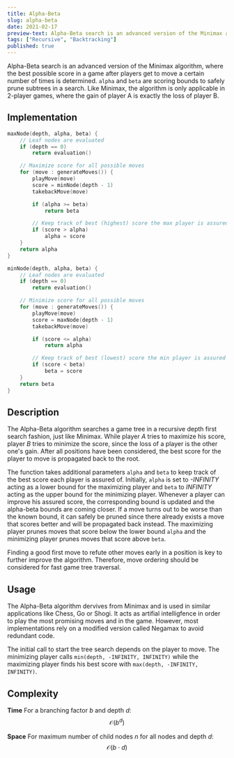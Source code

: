 ```yaml
---
title: Alpha-Beta
slug: alpha-beta
date: 2021-02-17
preview-text: Alpha-Beta search is an advanced version of the Minimax algorithm, where the best possible score in a game after players get to move a certain number of times is determined. `alpha` and `beta` are scoring bounds to safely prune subtrees in a search.
tags: ["Recursive", "Backtracking"]
published: true
---
```


<!-- Intro -->

Alpha-Beta search is an advanced version of the Minimax algorithm, where the best possible score in a game after players get to move a certain number of times is determined. `alpha` and `beta` are scoring bounds to safely prune subtrees in a search.
Like Minimax, the algorithm is only applicable in 2-player games, where the gain of player A is exactly the loss of player B.

## Implementation

```cpp
maxNode(depth, alpha, beta) {
    // Leaf nodes are evaluated
    if (depth == 0)
        return evaluation()

    // Maximize score for all possible moves
    for (move : generateMoves()) {
        playMove(move)
        score = minNode(depth - 1)
        takebackMove(move)

        if (alpha >= beta)
            return beta

        // Keep track of best (highest) score the max player is assured of
        if (score > alpha)
            alpha = score
    }
    return alpha
}

minNode(depth, alpha, beta) {
    // Leaf nodes are evaluated
    if (depth == 0)
        return evaluation()

    // Minimize score for all possible moves
    for (move : generateMoves()) {
        playMove(move)
        score = maxNode(depth - 1)
        takebackMove(move)

        if (score <= alpha)
            return alpha

        // Keep track of best (lowest) score the min player is assured of
        if (score < beta)
            beta = score
    }
    return beta
}
```

## Description

The Alpha-Beta algorithm searches a game tree in a recursive depth first search fashion, just like Minimax. While player _A_ tries to maximize his score, player _B_ tries to minimize the score, since the loss of a player is the other one's gain. After all positions have been considered, the best score for the player to move is propagated back to the root.

The function takes additional parameters `alpha` and `beta` to keep track of the best score each player is assured of. Initially, `alpha` is set to _-INFINITY_ acting as a lower bound for the maximizing player and `beta` to _INFINITY_ acting as the upper bound for the minimizing player. Whenever a player can improve his assured score, the corresponding bound is updated and the alpha-beta bounds are coming closer. If a move turns out to be worse than the known bound, it can safely be pruned since there already exists a move that scores better and will be propagated back instead. The maximizing player prunes moves that score below the lower bound `alpha` and the minimizing player prunes moves that score above `beta`.

Finding a good first move to refute other moves early in a position is key to further improve the algorithm. Therefore, move ordering should be considered for fast game tree traversal.

## Usage

The Alpha-Beta algorithm dervives from Minimax and is used in similar applications like Chess, Go or Shogi. It acts as artifial intelligfence in order to play the most promising moves and in the game. However, most implementations rely on a modified version called Negamax to avoid redundant code.

The initial call to start the tree search depends on the player to move. The minimizing player calls `min(depth, -INFINITY, INFINITY)` while the maximizing player finds his best score with `max(depth, -INFINITY, INFINITY)`.

## Complexity

**Time**
For a branching factor _b_ and depth _d_:
$$\mathcal{O}(b^d)$$

**Space**
For maximum number of child nodes _n_ for all nodes and depth _d_:
$$\mathcal{O}(b \cdot d)$$

